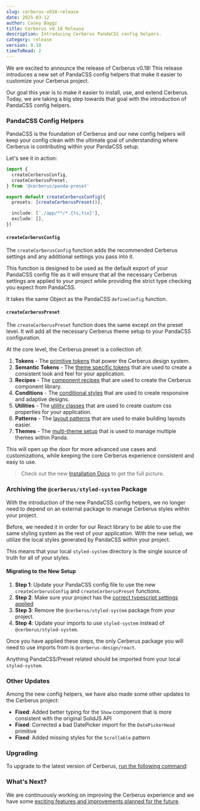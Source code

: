 ```yaml
---
slug: cerberus-v018-release
date: 2025-03-12
author: Casey Baggz
title: Cerberus v0.18 Release
description: Introducing Cerberus PandaCSS config helpers.
category: release
version: 0.18
timeToRead: 2
---
```



<Container paddingBlockStart="5rem" maxW="88ch">

<BlogHeader
  author="caseyBaggz"
  heading="Cerberus 0.18"
  tag="release"
  date="March 12, 2025"
/>

We are excited to announce the release of Cerberus v0.18! This release introduces a new set of PandaCSS config helpers that make it easier to customize your Cerberus project.

Our goal this year is to make it easier to install, use, and extend Cerberus. Today, we are taking a big step towards that goal with the introduction of PandaCSS config helpers.

### PandaCSS Config Helpers

PandaCSS is the foundation of Cerberus and our new config helpers will keep your config clean with the ultimate goal of understanding where Cerberus is contributing within your PandaCSS setup.

Let's see it in action:

```ts title="panda.config.ts"
import {
  createCerberusConfig,
  createCerberusPreset,
} from '@cerberus/panda-preset'

export default createCerberusConfig({
  presets: [createCerberusPreset()],

  include: ['./app/**/*.{ts,tsx}'],
  exclude: [],
})

```

#### `createCerberusConfig`

The `createCerberusConfig` function adds the recommended Cerberus settings and any additional settings you pass into it.

This function is designed to be used as the default export of your PandaCSS config file as it will ensure that all the necessary Cerberus settings are applied to your project while providing the strict type checking you expect from PandaCSS.

It takes the same Object as the PandaCSS `defineConfig` function.

#### `createCerberusPreset`

The `createCerberusPreset` function does the same except on the preset level. It will add all the necessary Cerberus theme setup to your PandaCSS configuration.

At the core level, the Cerberus preset is a collection of:

1. **Tokens** - The [primitive tokens](https://panda-css.com/docs/theming/tokens#token-types) that power the Cerberus design system.
2. **Semantic Tokens** - The [theme specific tokens](https://panda-css.com/docs/theming/tokens#semantic-tokens) that are used to create a consistent look and feel for your application.
3. **Recipes** - The [component recipes](https://panda-css.com/docs/concepts/recipes) that are used to create the Cerberus component library.
4. **Conditions** - The [conditional styles](https://panda-css.com/docs/concepts/conditional-styles) that are used to create responsive and adaptive designs.
5. **Utilities** - The [utility classes](https://panda-css.com/docs/customization/utilities) that are used to create custom css properties for your application.
6. **Patterns** - The [layout patterns](https://panda-css.com/docs/concepts/patterns) that are used to make building layouts easier.
7. **Themes** - The [multi-theme setup](https://panda-css.com/docs/guides/multiple-themes#multi-themes) that is used to manage multiple themes within Panda.

This will open up the door for more advanced use cases and customizations, while keeping the core Cerberus experience consistent and easy to use.

> Check out the new [Installation Docs](/preset) to get the full picture.

### Archiving the `@cerberus/styled-system` Package

With the introduction of the new PandaCSS config helpers, we no longer need to depend on an external package to manage Cerberus styles within your project.

Before, we needed it in order for our React library to be able to use the same styling system as the rest of your application. With the new setup, we utilize the local styles generated by PandaCSS within your project.

This means that your local `styled-system` directory is the single source of truth for all of your styles.

#### Migrating to the New Setup

1. **Step 1**: Update your PandaCSS config file to use the new `createCerberusConfig` and `createCerberusPreset` functions.
2. **Step 2**: Make sure your project has the [correct typescript settings applied](/preset#path-aliases)
3. **Step 3**: Remove the `@cerberus/styled-system` package from your project.
4. **Step 4**: Update your imports to use `styled-system` instead of `@cerberus/styled-system`.

Once you have applied these steps, the only Cerberus package you will need to use imports from is `@cerberus-design/react`.

Anything PandaCSS/Preset related should be imported from your local `styled-system`.

### Other Updates

Among the new config helpers, we have also made some other updates to the Cerberus project:

- **Fixed**: Added better typing for the `Show` component that is more consistent with the original SolidJS API
- **Fixed**: Corrected a bad DatePicker import for the `DatePickerHead` primitive
- **Fixed**: Added missing styles for the `Scrollable` pattern

### Upgrading

To upgrade to the latest version of Cerberus, [run the following command](/preset#tip-add-a-cerberus-script):

<BashTabs code="npm run up:cerberus" />

### What's Next?

We are continuously working on improving the Cerberus experience and we have some [exciting features and improvements planned for the future](https://docs.solidjs.com/).

</Container>